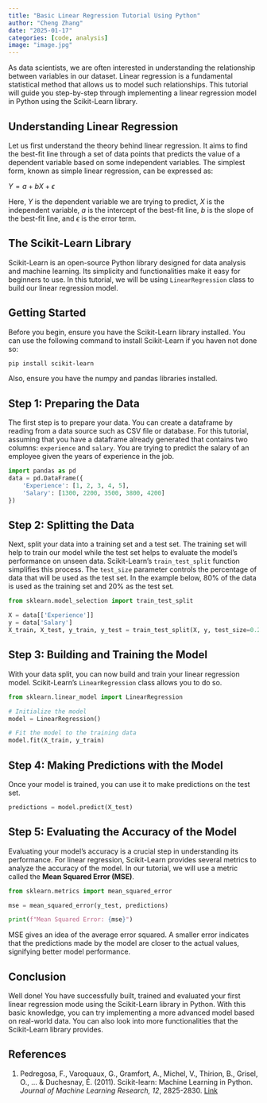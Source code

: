 ```yaml
---
title: "Basic Linear Regression Tutorial Using Python"
author: "Cheng Zhang"
date: "2025-01-17"
categories: [code, analysis]
image: "image.jpg"
---
```


As data scientists, we are often interested in understanding the relationship between variables in our dataset. Linear regression is a fundamental statistical method that allows us to model such relationships. This tutorial will guide you step-by-step through implementing a linear regression model in Python using the Scikit-Learn library.

## Understanding Linear Regression

Let us first understand the theory behind linear regression. It aims to find the best-fit line through a set of data points that predicts the value of a dependent variable based on some independent variables. The simplest form, known as simple linear regression, can be expressed as:

$Y = a + bX + \epsilon$

Here, $Y$ is the dependent variable we are trying to predict, $X$ is the independent variable, $a$ is the intercept of the best-fit line, $b$ is the slope of the best-fit line, and $\epsilon$ is the error term.

## The Scikit-Learn Library

Scikit-Learn is an open-source Python library designed for data analysis and machine learning. Its simplicity and functionalities make it easy for beginners to use. In this tutorial, we will be using `LinearRegression` class to build our linear regression model.

## Getting Started

Before you begin, ensure you have the Scikit-Learn library installed. You can use the following command to install Scikit-Learn if you haven not done so:

```bash
pip install scikit-learn
```

Also, ensure you have the numpy and pandas libraries installed.

## Step 1: Preparing the Data

The first step is to prepare your data. You can create a dataframe by reading from a data source such as CSV file or database. For this tutorial, assuming that you have a dataframe already generated that contains two columns: `experience` and `salary`. You are trying to predict the salary of an employee given the years of experience in the job.

```python
import pandas as pd
data = pd.DataFrame({
    'Experience': [1, 2, 3, 4, 5],
    'Salary': [1300, 2200, 3500, 3800, 4200]
})
```

## Step 2: Splitting the Data

Next, split your data into a training set and a test set. The training set will help to train our model while the test set helps to evaluate the model's performance on unseen data. Scikit-Learn’s `train_test_split` function simplifies this process. The `test_size` parameter controls the percentage of data that will be used as the test set. In the example below, 80% of the data is used as the training set and 20% as the test set.

```python
from sklearn.model_selection import train_test_split

X = data[['Experience']]
y = data['Salary']
X_train, X_test, y_train, y_test = train_test_split(X, y, test_size=0.2, random_state=42)
```

## Step 3: Building and Training the Model

With your data split, you can now build and train your linear regression model. Scikit-Learn’s `LinearRegression` class allows you to do so.

```python
from sklearn.linear_model import LinearRegression

# Initialize the model
model = LinearRegression()

# Fit the model to the training data
model.fit(X_train, y_train)
```

## Step 4: Making Predictions with the Model

Once your model is trained, you can use it to make predictions on the test set.

```python
predictions = model.predict(X_test)
```

## Step 5: Evaluating the Accuracy of the Model

Evaluating your model's accuracy is a crucial step in understanding its performance. For linear regression, Scikit-Learn provides several metrics to analyze the accuracy of the model. In our tutorial, we will use a metric called the **Mean Squared Error (MSE)**.

```python
from sklearn.metrics import mean_squared_error

mse = mean_squared_error(y_test, predictions)

print(f"Mean Squared Error: {mse}")
```

MSE gives an idea of the average error squared. A smaller error indicates that the predictions made by the model are closer to the actual values, signifying better model performance.


## Conclusion

Well done! You have successfully built, trained and evaluated your first linear regression mode using the Scikit-Learn library in Python. With this basic knowledge, you can try implementing a more advanced model based on real-world data. You can also look into more functionalities that the Scikit-Learn library provides.

## References

1. Pedregosa, F., Varoquaux, G., Gramfort, A., Michel, V., Thirion, B., Grisel, O., ... & Duchesnay, É. (2011). Scikit-learn: Machine Learning in Python. *Journal of Machine Learning Research, 12*, 2825-2830. [Link](https://jmlr.csail.mit.edu/papers/v12/pedregosa11a.html)
